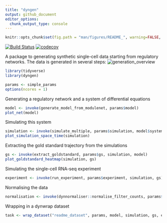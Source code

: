 ```yaml
---
title: "dyngen"
output: github_document
editor_options: 
  chunk_output_type: console
---
```


```r
knitr::opts_chunk$set(fig.path = "man/figures/README_", warning=FALSE, message=FALSE, error=FALSE, echo = TRUE)
```

[![Build Status](https://travis-ci.org/dynverse/dyngen.svg)](https://travis-ci.org/dynverse/dyngen) [![codecov](https://codecov.io/gh/dynverse/dyngen/branch/master/graph/badge.svg)](https://codecov.io/gh/dynverse/dyngen)

A package to generating synthetic single-cell data starting from regulatory networks. The data is generated in several steps:
![generation_overview](man/figures/README_generation_overview_v1.svg)

```r
library(tidyverse)
library(dyngen)

params <- simple_params
options(ncores = 1)
```

Generating a regulatory network and a system of differential equations
```r
model <- invoke(generate_model_from_modulenet, params$model)
plot_net(model)
```

Simulating this system 
```r
simulation <- invoke(simulate_multiple, params$simulation, model$system)
plot_simulation_space_time(simulation)
```

Extracting the gold standard trajectory from the simulations
```r
gs <- invoke(extract_goldstandard, params$gs, simulation, model)
plot_goldstandard_heatmap(simulation, gs)
```

Simulating the single-cell RNA-seq experiment
```r
experiment <- invoke(run_experiment, params$experiment, simulation, gs)
```

Normalising the data
```r
normalisation <- invoke(dynnormaliser::normalise_filter_counts, params$normalisation, experiment$counts)
```

Wrapping in a dynwrap dataset
```r
task <- wrap_dataset("readme_dataset", params, model, simulation, gs, experiment, normalisation)
```